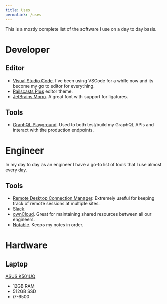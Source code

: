 ```yaml
---
title: Uses
permalink: /uses
---
```


This is a mostly complete list of the software I use on a day to day basis.

# Developer

## Editor

 - [Visual Studio Code](https://code.visualstudio.com/). I've been using VSCode for a while now and its become my go to editor for everything.
 - [Railscasts Plus](https://marketplace.visualstudio.com/items?itemName=marlosirapuan.vscode-theme-railscasts-plus) editor theme.
 - [JetBrains Mono](https://www.jetbrains.com/lp/mono/). A great font with support for ligatures.

## Tools

 - [GraphQL Playground](https://github.com/prisma/graphql-playground). Used to both test/build my GraphQL APIs and interact with the production endpoints.

# Engineer

In my day to day as an engineer I have a go-to list of tools that I use almost every day.

## Tools

 - [Remote Desktop Connection Manager](https://www.microsoft.com/en-gb/download/details.aspx?id=44989). Extremely useful for keeping track of remote sessions at multiple sites.
 - [Slack](https://slack.com/).
 - [ownCloud](https://owncloud.org/). Great for maintaining shared resources between all our engineers.
 - [Notable](https://github.com/notable/notable). Keeps my notes in order.

# Hardware

## Laptop

[ASUS K501UQ](https://www.asus.com/Laptops/K501UQ/)
- 12GB RAM
- 512GB SSD
- i7-6500
